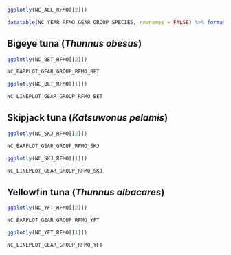 
<div class = 'center'>

```r
ggplotly(NC_ALL_RFMO[[2]])
```

</div>

```r
datatable(NC_YEAR_RFMO_GEAR_GROUP_SPECIES, rownames = FALSE) %>% formatCurrency('CATCH', currency = "", interval = 3, mark = ",", digits = 0)
```

## Bigeye tuna (_Thunnus obesus_)

<div class = 'center'>

```r
ggplotly(NC_BET_RFMO[[2]])
```

</div>

```r
NC_BARPLOT_GEAR_GROUP_RFMO_BET
```

<div class = 'center'>

```r
ggplotly(NC_BET_RFMO[[1]])
```

</div>

```r
NC_LINEPLOT_GEAR_GROUP_RFMO_BET
```

## Skipjack tuna (_Katsuwonus pelamis_)

<div class = 'center'>

```r
ggplotly(NC_SKJ_RFMO[[2]])
```

</div>

```r
NC_BARPLOT_GEAR_GROUP_RFMO_SKJ
```

<div class = 'center'>

```r
ggplotly(NC_SKJ_RFMO[[1]])
```

</div>

```r
NC_LINEPLOT_GEAR_GROUP_RFMO_SKJ
```

## Yellowfin tuna (_Thunnus albacares_)

<div class = 'center'>

```r
ggplotly(NC_YFT_RFMO[[2]])
```

</div>

```r
NC_BARPLOT_GEAR_GROUP_RFMO_YFT
```

<div class = 'center'>

```r
ggplotly(NC_YFT_RFMO[[1]])
```

</div>

```r
NC_LINEPLOT_GEAR_GROUP_RFMO_YFT
```